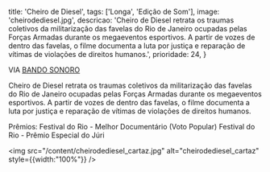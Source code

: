   title: 'Cheiro de Diesel',
  tags: ['Longa', 'Edição de Som'],
  image: 'cheirodediesel.jpg',
  descricao: 'Cheiro de Diesel retrata os traumas coletivos da militarização das favelas do Rio de Janeiro ocupadas pelas Forças Armadas durante os megaeventos esportivos. A partir de vozes de dentro das favelas, o filme documenta a luta por justiça e reparação de vítimas de violações de direitos humanos.',
  prioridade: 24,
}

VIA <a href="https://bandosonoro.com.br/" target="_blank">BANDO SONORO</a>

Cheiro de Diesel retrata os traumas coletivos da militarização das favelas do Rio de Janeiro ocupadas pelas Forças Armadas durante os megaeventos esportivos. A partir de vozes de dentro das favelas, o filme documenta a luta por justiça e reparação de vítimas de violações de direitos humanos.

Prêmios:
Festival do Rio - Melhor Documentário (Voto Popular)
Festival do Rio - Prêmio Especial do Júri

 <img src="/content/cheirodediesel_cartaz.jpg" alt="cheirodediesel_cartaz" style={{width:"100%"}} />
